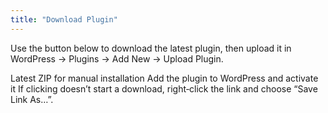 ```yaml
---
title: "Download Plugin"
---
```


Use the button below to download the latest plugin, then upload it in WordPress → Plugins → Add New → Upload Plugin.

<CardGroup cols={2}>
  <Card title="Download Plugin (v3.0.2)" icon="download" href="https://raw.githubusercontent.com/shubham-auxout/docs/main/Downloads/auxpay-payment-gateway-3.0.2.zip">
    Latest ZIP for manual installation
  </Card>
  <Card title="Install & Activate" icon="download" href="/integrations/woocommerce/install-activate">
    Add the plugin to WordPress and activate it
  </Card>
</CardGroup>

<Callout type="info">
If clicking doesn’t start a download, right‑click the link and choose “Save Link As…”.
</Callout>
